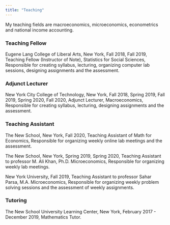 ```yaml
---
title: "Teaching"
---
```


My teaching fields are macroeconomics, microeconomics, econometrics and national income accounting. 

### Teaching Fellow

Eugene Lang College of Liberal Arts, New York, Fall 2018, Fall 2019, Teaching Fellow (Instructor of Note), Statistics for Social Sciences, Responsible for creating syllabus, lecturing, organizing computer lab sessions, designing assignments and the assessment.

### Adjunct Lecturer

New York City College of Technology, New York, Fall 2018, Spring 2019, Fall 2019, Spring 2020, Fall 2020, Adjunct Lecturer, Macroeconomics, Responsible for creating syllabus, lecturing, designing assignments and the assessment.

### Teaching Assistant 

The New School, New York, Fall 2020, Teaching Assistant of Math for Economics, Responsible for organizing weekly online lab meetings and the assessment.

The New School, New York, Spring 2019, Spring 2020, Teaching Assistant to professor M. Ali Khan, Ph.D. Microeconomics, Responsible for organizing weekly lab meetings.

New York University, Fall 2019, Teaching Assistant to professor Sahar Parsa, M.A. Microeconomics, Responsible for organizing weekly problem solving sessions and the assessment of weekly assignments.

### Tutoring

The New School University Learning Center, New York, February 2017 - December 2019, Mathematics Tutor.




 

